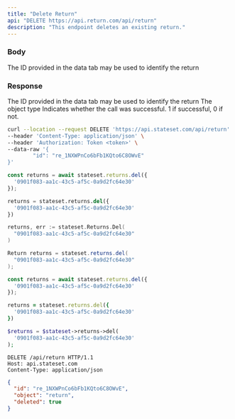 ```yaml
---
title: "Delete Return"
api: "DELETE https://api.return.com/api/return"
description: "This endpoint deletes an existing return."
---
```


### Body

<ParamField body="return_id" type="string">
  The ID provided in the data tab may be used to identify the return
</ParamField>

### Response

<ResponseField name="id" type="string">
  The ID provided in the data tab may be used to identify the return
</ResponseField>

<ResponseField name="object" type="string">
  The object type
</ResponseField>

<ResponseField name="success" type="number">
  Indicates whether the call was successful. 1 if successful, 0 if not.
</ResponseField>

<RequestExample>

```bash cURL
curl --location --request DELETE 'https://api.stateset.com/api/return' \
--header 'Content-Type: application/json' \
--header 'Authorization: Token <token>' \
--data-raw '{
		"id": "re_1NXWPnCo6bFb1KQto6C8OWvE"
}'
```

```js Node.js
const returns = await stateset.returns.del({
  '0901f083-aa1c-43c5-af5c-0a9d2fc64e30'
});
```

```py Python
returns = stateset.returns.del({
  '0901f083-aa1c-43c5-af5c-0a9d2fc64e30'
})
```

```go Go
returns, err := stateset.Returns.Del(
  "0901f083-aa1c-43c5-af5c-0a9d2fc64e30"
)
```

```java Java
Return returns = stateset.returns.del(
  "0901f083-aa1c-43c5-af5c-0a9d2fc64e30"
);
```

```js Javascript
const returns = await stateset.returns.del({
  '0901f083-aa1c-43c5-af5c-0a9d2fc64e30'
});
```

```ruby Ruby
returns = stateset.returns.del({
  '0901f083-aa1c-43c5-af5c-0a9d2fc64e30'
})
```

```php PHP
$returns = $stateset->returns->del(
  '0901f083-aa1c-43c5-af5c-0a9d2fc64e30'
);
```

```http HTTP
DELETE /api/return HTTP/1.1
Host: api.stateset.com 
Content-Type: application/json
```

</RequestExample>

<ResponseExample>

```json Response
{
  "id": "re_1NXWPnCo6bFb1KQto6C8OWvE",
  "object": "return",
  "deleted": true
}

```

</ResponseExample>
